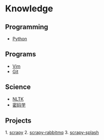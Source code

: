 = Knowledge =
== Programming ==
* [[Python]]

== Programs ==
* [[Vim]]
* [[Git]]

== Science ==
* [[NLTK]]
* [[密码学]]

== Projects ==
1. [[scrapy]]
2. [[scrapy-rabbitmq]]
3. [[scrapy-splash]]
